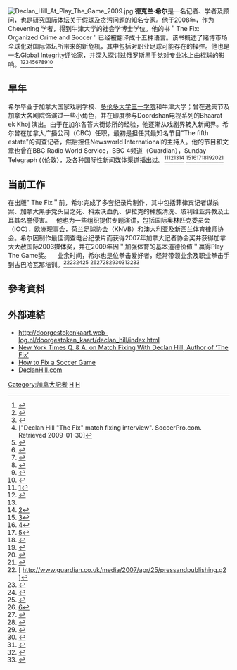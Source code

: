 [[File:Declan_Hill_At_Play_The_Game_2009.jpg|thumb]]
'''德克兰·希尔'''是一名记者、学者及顾问，也是研究国际体坛关于[[假球|假球]]及[[贪污|贪污]]问题的知名专家。他于2008年，作为 Chevening 学者，得到牛津大学的社会学博士学位。他的书＂The Fix: Organized Crime and Soccer＂已经被翻译成十五种语言。该书概述了赌博市场全球化对国际体坛所带来的新危机，其中包括对职业足球可能存在的操控。他也是一名Global Integrity评论家，并深入探讨过俄罗斯黑手党对专业冰上曲棍球的影响。<ref>{{Cite web |url=http://goal.blogs.nytimes.com/2009/11/27/q-a-on-match-fixing-with-declan-hill-author-of-the-fix |title=存档副本 |accessdate=2011-06-13 |archive-date=2011-07-03 |archive-url=https://web.archive.org/web/20110703073546/http://goal.blogs.nytimes.com/2009/11/27/q-a-on-match-fixing-with-declan-hill-author-of-the-fix/ |dead-url=no }}</ref><ref>{{cite web |url=http://pitchinvasion.net/blog/2011/05/11/fifas-half-hearted-fight-against-corruption-continues-its-tepid-march |title=存档副本 |accessdate=2011-06-13 |deadurl=yes |archiveurl=https://web.archive.org/web/20110625132732/http://pitchinvasion.net/blog/2011/05/11/fifas-half-hearted-fight-against-corruption-continues-its-tepid-march/ |archivedate=2011-06-25 }}</ref><ref>{{Cite web |url=http://www.spiegel.de/international/world/0,1518,575586,00.html |title=存档副本 |accessdate=2011-06-13 |archive-date=2012-05-15 |archive-url=https://web.archive.org/web/20120515201240/http://www.spiegel.de/international/world/0,1518,575586,00.html |dead-url=no }}</ref><ref>["Declan Hill "The Fix" match fixing interview". SoccerPro.com. Retrieved 2009-01-30]</ref><ref>{{cite web |url=http://www.sociology.ox.ac.uk/index.php/publications/graduate-books.html |title=存档副本 |accessdate=2011-06-13 |deadurl=yes |archiveurl=https://web.archive.org/web/20110930094554/http://www.sociology.ox.ac.uk/index.php/publications/graduate-books.html |archivedate=2011-09-30 }}</ref><ref>{{cite web |url=http://www.britishcouncil.org/british-council-canada-newsletter-spring-2010.pdf |title=存档副本 |accessdate=2014-02-19  |deadurl=yes |archiveurl=https://web.archive.org/web/20121010090013/http://www.britishcouncil.org/british-council-canada-newsletter-spring-2010.pdf |archivedate=2012-10-10 }}</ref><ref name="#1">{{cite web |url=http://www.sociology.ox.ac.uk/index.php/students/alumni-2008.html |title=存档副本 |accessdate=2011-06-13 |deadurl=yes |archiveurl=https://web.archive.org/web/20110930094709/http://www.sociology.ox.ac.uk/index.php/students/alumni-2008.html |archivedate=2011-09-30 }}</ref><ref>{{cite web |url=http://www.amheath.com/title.php?t=1259 |title=存档副本 |accessdate=2014-02-19 |deadurl=yes |archiveurl=https://web.archive.org/web/20120316224657/http://www.amheath.com/title.php?t=1259 |archivedate=2012-03-16 }}</ref><ref>{{Cite web |url=http://www.globalintegrity.org/about/network |title=存档副本 |accessdate=2011-06-13 |archive-date=2011-05-08 |archive-url=https://web.archive.org/web/20110508021441/http://www.globalintegrity.org/about/network |dead-url=no }}</ref><ref>{{Cite web |url=http://www.pbs.org/wgbh/pages/frontline/shows/hockey/etc/script.html |title=存档副本 |accessdate=2011-06-13 |archive-date=2011-07-08 |archive-url=https://web.archive.org/web/20110708231419/http://www.pbs.org/wgbh/pages/frontline/shows/hockey/etc/script.html |dead-url=no }}</ref>

== 早年 ==
希尔毕业于加拿大国家戏剧学校、[[多伦多大学三一学院|多伦多大学三一学院]]和牛津大学；曾在逸夫节及加拿大各剧院饰演过一些小角色，并在印度参与Doordshan电视系列的Bhaarat ek Khoj 演出。由于在加尔各答大街诊所的经验，他逐渐从戏剧界转入新闻界。希尔曾在加拿大广播公司（CBC）任职，最初是担任其最知名节目"The fifth estate"的调查记者，然后担任Newsworld International的主持人。他的节目和文章也曾在BBC Radio World Service，BBC 4频道（Guardian），Sunday Telegraph (（伦敦），及各种国际性新闻媒体渠道播出过。<ref>[http://www.entnts.ca/en/alumni/all/acting/1980.aspx]{{dead link|date=2018年2月 |bot=InternetArchiveBot |fix-attempted=yes }}</ref><ref>{{Cite web |url=http://en.wikipedia.org/wiki/Category:Trinity_College_(Canada)_alumni |title=存档副本 |accessdate=2011-06-13 |archive-date=2011-11-13 |archive-url=https://web.archive.org/web/20111113005943/http://en.wikipedia.org/wiki/Category:Trinity_College_(Canada)_alumni |dead-url=no }}</ref><ref name="#1"/><ref>[http://www.imdb.com/name/nm2430852/filmoyear]</ref> <ref>[http://books.google.ca/books?id=5pNe8rtCZ_MC&pg=PA71&lpg=PA71&dq=%22declan+Hill%22+%22James+orbinski%22&source=bl&ots=D6dUYm1HJH&sig=hJb4DeOQ1eOimJZt6dnIrRgGDQI&hl=en&ei=fNPSTcq_CdTPiALbucDTCg&sa=X&oi=book_result&ct=result&resnum=1&ved=0CBgQ6AEwAA#v=onepage&q&f=false]</ref><ref>[http://webcache.googleusercontent.com/search?q=cache:pUVKTMKtm-sJ]</ref><ref>[http://www.cbc.ca/news/viewpoint/vp_hill/20040608.html+%22declan+Hill%22+%22fifth+estate%22&cd=2&hl=en&ct=clnk&gl=ca&client=safari&source=www.google.ca]</ref><ref>{{Cite web |url=http://www.cbc.ca/news/world/story/2001/08/25/airtransat_010825.html |title=存档副本 |accessdate=2011-06-13 |archive-date=2012-11-09 |archive-url=https://web.archive.org/web/20121109161106/http://www.cbc.ca/news/world/story/2001/08/25/airtransat_010825.html |dead-url=no }}</ref><ref>{{Cite web |url=http://www.straight.com/article-330896/vancouver/author-declan-hill-investigates-problem-fixing-soccer-matches |title=存档副本 |accessdate=2011-06-13 |archive-date=2010-08-27 |archive-url=https://web.archive.org/web/20100827152519/http://www.straight.com/article-330896/vancouver/author-declan-hill-investigates-problem-fixing-soccer-matches |dead-url=no }}</ref><ref>{{cite web |url=http://playthegame.org/Knowledge%20Bank/Articles/The%20Russian%20Mafia%20and%20hockey.aspx |title=存档副本 |accessdate=2009-01-11 |archive-date=2007-09-27 |archive-url=https://web.archive.org/web/20070927025825/http://www.playthegame.org/Knowledge%20Bank/Articles/The%20Russian%20Mafia%20and%20hockey.aspx |dead-url=no }}</ref><ref>{{Cite web |url=http://www.telegraph.co.uk/sport/football/competitions/premier-league/3224065/Match-fixing-Premier-League-footballs-dark-and-dangerous-side-Football.html |title=存档副本 |accessdate=2011-06-13 |archive-date=2010-09-03 |archive-url=https://web.archive.org/web/20100903192015/http://www.telegraph.co.uk/sport/football/competitions/premier-league/3224065/Match-fixing-Premier-League-footballs-dark-and-dangerous-side-Football.html |dead-url=no }}</ref>

==当前工作==
在出版" The Fix＂前，希尔完成了多套纪录片制作，其中包括菲律宾记者谋杀案、加拿大黑手党头目之死、科索沃血仇、伊拉克的种族清洗、玻利维亚异教及土耳其名誉侵害。
 
他也为一些组织提供专题演讲，包括国际奥林匹克委员会（IOC），欧洲理事会，荷兰足球协会（KNVB）和澳大利亚及新西兰体育律师协会。希尔因制作最佳调查电台纪录片而获得2007年加拿大记者协会奖并获得加拿大大赦国际2003媒体奖，并在2009年因＂加强体育的基本道德价值＂赢得Play The Game奖。 
 
业余时间，希尔也是位拳击爱好者，经常带领业余及职业拳击手到古巴哈瓦那培训。<ref>[  http://www.guardian.co.uk/media/2007/apr/25/pressandpublishing.g2 {{Wayback|url=http://www.guardian.co.uk/media/2007/apr/25/pressandpublishing.g2 |date=20100712071037 }}]</ref><ref>{{Cite web |url=http://www.cbc.ca/dispatches/highlights/2010/09/14/post/ |title=存档副本 |accessdate=2011-06-13 |archive-date=2011-03-04 |archive-url=https://web.archive.org/web/20110304192348/http://www.cbc.ca/dispatches/highlights/2010/09/14/post/ |dead-url=no }}</ref><ref>{{Cite web |url=http://www.cbc.ca/ideas/IDEAS-Catalog.pdf |title=存档副本 |accessdate=2011-06-13 |archive-date=2012-11-09 |archive-url=https://web.archive.org/web/20121109145837/http://www.cbc.ca/ideas/IDEAS-Catalog.pdf |dead-url=no }}</ref><ref>{{Cite web |url=http://caj.ca/wp-content/uploads/2010/mediamag/awards2007/Open_radio_news_current_affairs.htm |title=存档副本 |accessdate=2011-06-13 |archive-date=2011-08-13 |archive-url=https://web.archive.org/web/20110813013856/http://caj.ca/wp-content/uploads/2010/mediamag/awards2007/Open_radio_news_current_affairs.htm |dead-url=yes }}</ref>
<ref>[https://wcd.coe.int/wcd/ViewDoc.jsp?id=1697921&Site=CM]</ref><ref>{{Cite web |url=http://www.sportspromedia.com/events/the_19th_annual_anzsla_conference/ |title=存档副本 |accessdate=2011-06-13 |archive-date=2011-10-04 |archive-url=https://web.archive.org/web/20111004222812/http://www.sportspromedia.com/events/the_19th_annual_anzsla_conference/ |dead-url=no }}</ref><ref>{{Cite web |url=http://www.playthegame.org/knowledge-bank/articles/declan-hill-wins-play-the-game-2009-award-4439.html |title=存档副本 |accessdate=2011-06-13 |archive-date=2011-09-29 |archive-url=https://web.archive.org/web/20110929040935/http://www.playthegame.org/knowledge-bank/articles/declan-hill-wins-play-the-game-2009-award-4439.html |dead-url=no }}</ref><ref>{{cite web |url=http://www.amnesty.ca/canada/news/view.php?load=arcview&article=927&c=Canada-News |title=存档副本 |accessdate=2009-01-11  |deadurl=yes |archiveurl=https://web.archive.org/web/20051214122343/http://amnesty.ca/canada/news/view.php?load=arcview&article=927&c=Canada-News |archivedate=2005-12-14 }}</ref><ref>{{cite web |url=http://www.ac-tc.net/2007/10/17/declan-hill-winner-of-the-2007-canadian-association-of-journalists-award/ |title=存档副本 |accessdate=2008-09-01  |deadurl=yes |archiveurl=https://archive.is/20110723001802/http://www.ac-tc.net/2007/10/17/declan-hill-winner-of-the-2007-canadian-association-of-journalists-award/ |archivedate=2011-07-23 }}</ref><ref>{{Cite web |url=http://www.epltalk.com/2009-epl-awards-2008-2009-winners/ |title=存档副本 |accessdate=2011-06-13 |archive-date=2011-06-06 |archive-url=https://web.archive.org/web/20110606225209/http://www.epltalk.com/2009-epl-awards-2008-2009-winners/ |dead-url=no }}</ref><ref>{{Cite web |url=http://www.canadiansoccernews.com/content.php?863-CSN-Awards-World-Perfomer-of-the-Year= |title=存档副本 |access-date=2011-06-13 |archive-url=https://web.archive.org/web/20120317174948/http://www.canadiansoccernews.com/content.php?863-CSN-Awards-World-Perfomer-of-the-Year= |archive-date=2012-03-17 |dead-url=yes }}</ref><ref>{{cite web |url=http://finalround.ca/blog/?tag=final-round-boxing-ottawa-cuba |title=存档副本 |accessdate=2011-03-31  |deadurl=yes |archiveurl=https://web.archive.org/web/20110816092546/http://finalround.ca/blog/?tag=final-round-boxing-ottawa-cuba |archivedate=2011-08-16 }}</ref>

==參考資料==
{{Reflist|4}}

==外部連結==
* http://doorgestokenkaart.web-log.nl/doorgestoken_kaart/declan_hill/index.html {{Wayback|url=http://doorgestokenkaart.web-log.nl/doorgestoken_kaart/declan_hill/index.html |date=20100627173022 }}
* [http://goal.blogs.nytimes.com/2009/11/27/q-a-on-match-fixing-with-declan-hill-author-of-the-fix/ New York Times Q. & A. on Match Fixing With Declan Hill, Author of ‘The Fix’] {{Wayback|url=http://goal.blogs.nytimes.com/2009/11/27/q-a-on-match-fixing-with-declan-hill-author-of-the-fix/ |date=20180803171920 }}
* [http://www.howtofixasoccergame.com/ How to Fix a Soccer Game] {{Wayback|url=http://www.howtofixasoccergame.com/ |date=20110624012949 }}
* [https://web.archive.org/web/20140101055227/http://declanhill.com/ DeclanHill.com]

[[Category:加拿大記者|Category:加拿大記者]]
[[Category:牛津大學校友|H]]
[[Category:多倫多大學校友|H]]